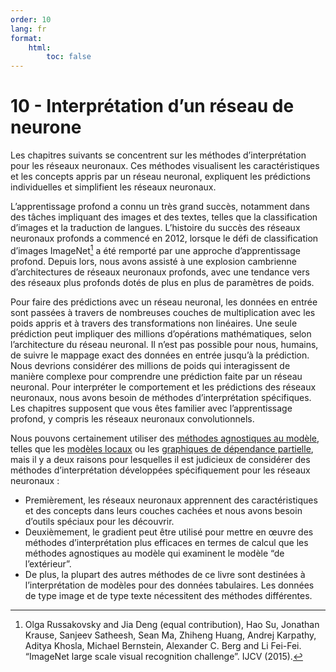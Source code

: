 ```yaml
---
order: 10
lang: fr
format:
    html:
        toc: false
---
```


# 10 - Interprétation d'un réseau de neurone

<!-- HTML only - Not in EN book-->

Les chapitres suivants se concentrent sur les méthodes d'interprétation pour les réseaux neuronaux. Ces méthodes visualisent les caractéristiques et les concepts appris par un réseau neuronal, expliquent les prédictions individuelles et simplifient les réseaux neuronaux.

L'apprentissage profond a connu un très grand succès, notamment dans des tâches impliquant des images et des textes, telles que la classification d'images et la traduction de langues. L'histoire du succès des réseaux neuronaux profonds a commencé en 2012, lorsque le défi de classification d'images ImageNet[^imagenet] a été remporté par une approche d'apprentissage profond. Depuis lors, nous avons assisté à une explosion cambrienne d'architectures de réseaux neuronaux profonds, avec une tendance vers des réseaux plus profonds dotés de plus en plus de paramètres de poids.

Pour faire des prédictions avec un réseau neuronal, les données en entrée sont passées à travers de nombreuses couches de multiplication avec les poids appris et à travers des transformations non linéaires. Une seule prédiction peut impliquer des millions d'opérations mathématiques, selon l'architecture du réseau neuronal. Il n'est pas possible pour nous, humains, de suivre le mappage exact des données en entrée jusqu'à la prédiction. Nous devrions considérer des millions de poids qui interagissent de manière complexe pour comprendre une prédiction faite par un réseau neuronal. Pour interpréter le comportement et les prédictions des réseaux neuronaux, nous avons besoin de méthodes d'interprétation spécifiques. Les chapitres supposent que vous êtes familier avec l'apprentissage profond, y compris les réseaux neuronaux convolutionnels.

Nous pouvons certainement utiliser des [méthodes agnostiques au modèle](/06-model_agnostic_methods/), telles que les [modèles locaux](/09-local_model_agnostic_methods/09.2-lime.qmd) ou les [graphiques de dépendance partielle](/08-global_model_agnostic_methods/08.1-pdp.qmd), mais il y a deux raisons pour lesquelles il est judicieux de considérer des méthodes d'interprétation développées spécifiquement pour les réseaux neuronaux : 

* Premièrement, les réseaux neuronaux apprennent des caractéristiques et des concepts dans leurs couches cachées et nous avons besoin d'outils spéciaux pour les découvrir. 
* Deuxièmement, le gradient peut être utilisé pour mettre en œuvre des méthodes d'interprétation plus efficaces en termes de calcul que les méthodes agnostiques au modèle qui examinent le modèle "de l'extérieur". 
* De plus, la plupart des autres méthodes de ce livre sont destinées à l'interprétation de modèles pour des données tabulaires. 
Les données de type image et de type texte nécessitent des méthodes différentes.

<!-- REFERENCES -->

[^imagenet]: Olga Russakovsky and Jia Deng (equal contribution), Hao Su, Jonathan Krause, Sanjeev Satheesh, Sean Ma, Zhiheng Huang, Andrej Karpathy, Aditya Khosla, Michael Bernstein, Alexander C. Berg and Li Fei-Fei. "ImageNet large scale visual recognition challenge". IJCV (2015).
